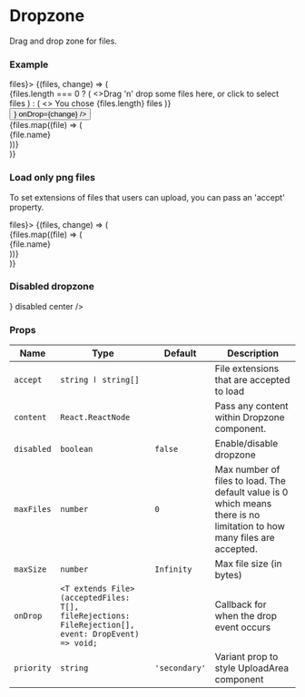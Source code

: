 
# Dropzone

Drag and drop zone for files.

### Example

<Playground>
  <StateEvent initial={[]} change={(files) => files}>
    {(files, change) => (
      <div style={{ display: 'flex' }}>
        <div style={{ minWidth: '600px', height: '300px', padding: '10px' }}>
          <Dropzone
            content={
              <FormBlock style={{ alignItems: 'center' }}>
                <div style={{ padding: '10px', textAlign: 'center' }}>
                  {files.length === 0 ? (
                    <>Drag 'n' drop some files here, or click to select files</>
                  ) : (
                    <> You chose {files.length} files</>
                  )}
                </div>
                <Button text="Upload files " priority="primary" />
              </FormBlock>
            }
            onDrop={change}
          />
        </div>
        <div style={{ padding: '10px' }}>
          {files.map((file) => (
            <div key={file.name}>{file.name}</div>
          ))}
        </div>
      </div>
    )}
  </StateEvent>
</Playground>

### Load only png files

To set extensions of files that users can upload, you can pass an 'accept' property.

<Playground>
  <StateEvent initial={[]} change={(files) => files}>
    {(files, change) => (
      <div style={{ display: 'flex' }}>
        <div style={{ minWidth: '600px', height: '300px', padding: '10px' }}>
          <Dropzone
            content="You can upload only png images"
            onDrop={change}
            accept="image/png"
            center
          />
        </div>
        <div style={{ padding: '10px' }}>
          {files.map((file) => (
            <div key={file.name}>{file.name}</div>
          ))}
        </div>
      </div>
    )}
  </StateEvent>
</Playground>

### Disabled dropzone

<Playground>
  <div style={{ minWidth: '600px', height: '300px', padding: '10px' }}>
    <Dropzone
      content={<Button text="Disabled button" priority="primary" disabled />}
      disabled
      center
    />
  </div>
</Playground>

### Props

| Name       | Type                                                                                               | Default       | Description                                                                                                            |
| ---------- | -------------------------------------------------------------------------------------------------- | ------------- | ---------------------------------------------------------------------------------------------------------------------- |
| `accept`   | `string ӏ string[]`                                                                                |               | File extensions that are accepted to load                                                                              |
| `content`  | `React.ReactNode`                                                                                  |               | Pass any content within Dropzone component.                                                                            |
| `disabled` | `boolean`                                                                                          | `false`       | Enable/disable dropzone                                                                                                |
| `maxFiles` | `number`                                                                                           | `0`           | Max number of files to load. The default value is 0 which means there is no limitation to how many files are accepted. |
| `maxSize`  | `number`                                                                                           | `Infinity`    | Max file size (in bytes)                                                                                               |
| `onDrop`   | `<T extends File>(acceptedFiles: T[], fileRejections: FileRejection[], event: DropEvent) => void;` |               | Callback for when the drop event occurs                                                                                |
| `priority` | `string`                                                                                           | `'secondary'` | Variant prop to style UploadArea component                                                                             |
